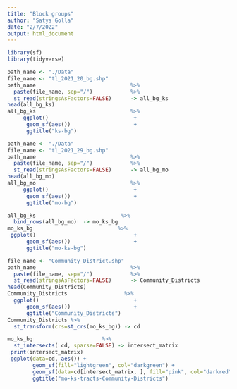 ```yaml
---
title: "Block groups"
author: "Satya Golla"
date: "2/7/2022"
output: html_document
---
```




```r
library(sf)
library(tidyverse)
```

```r
path_name <- "./Data"
file_name <- "tl_2021_20_bg.shp"
path_name                              %>%
  paste(file_name, sep="/")            %>%
  st_read(stringsAsFactors=FALSE)      -> all_bg_ks
head(all_bg_ks)
all_bg_ks                              %>%
     ggplot()                           +
      geom_sf(aes())                    +
      ggtitle("ks-bg")
```


```r
path_name <- "./Data"
file_name <- "tl_2021_29_bg.shp"
path_name                              %>%
  paste(file_name, sep="/")            %>%
  st_read(stringsAsFactors=FALSE)      -> all_bg_mo
head(all_bg_mo)
all_bg_mo                              %>%
     ggplot()                           +
      geom_sf(aes())                    +
      ggtitle("mo-bg")
```



```r
all_bg_ks                           %>%
  bind_rows(all_bg_mo)  -> mo_ks_bg 
mo_ks_bg                           %>%
 ggplot()                               +
      geom_sf(aes())                    +
      ggtitle("mo-ks-bg")  
```


```r
file_name <- "Community_District.shp"
path_name                              %>%
  paste(file_name, sep="/")            %>%
  st_read(stringsAsFactors=FALSE)      -> Community_Districts
head(Community_Districts)
Community_Districts                  %>%
  ggplot()                              +
      geom_sf(aes())                    +
      ggtitle("Community_Districts")
Community_Districts %>%
  st_transform(crs=st_crs(mo_ks_bg)) -> cd
```


```r
mo_ks_bg                      %>%
  st_intersects( cd, sparse=FALSE) -> intersect_matrix
 print(intersect_matrix)
 ggplot(data=cd, aes()) +
        geom_sf(fill="lightgreen", col="darkgreen") +
        geom_sf(data=cd[intersect_matrix, ], fill="pink", col="darkred") +
        ggtitle("mo-ks-tracts-Community-Districts")
```


